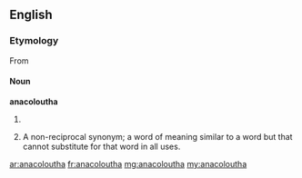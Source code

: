 ==English==

===Etymology===
From {{etyl|grc|en}} {{term|ἀνακόλουθος||lang=grc|tr=anacolouthos|inconsequent}}

====Noun====
'''anacoloutha'''

# {{plural of|anacolouthon}}
# {{rhetoric}} A non-reciprocal synonym; a word of meaning similar to a word but that cannot substitute for that  word in all uses.

[[ar:anacoloutha]]
[[fr:anacoloutha]]
[[mg:anacoloutha]]
[[my:anacoloutha]]